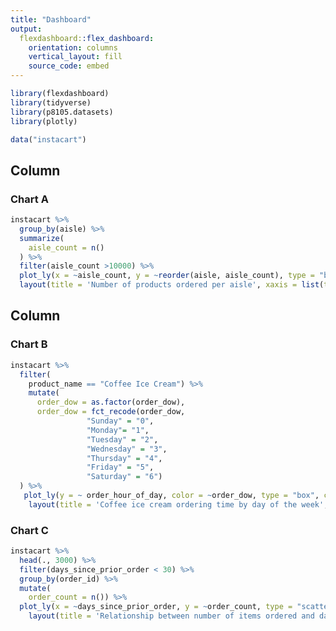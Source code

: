 ```yaml
---
title: "Dashboard"
output: 
  flexdashboard::flex_dashboard:
    orientation: columns
    vertical_layout: fill
    source_code: embed
---
```


```r
library(flexdashboard)
library(tidyverse)
library(p8105.datasets)
library(plotly)
```

```r
data("instacart")
```

Column {data-width=650}
-----------------------------------------------------------------------

### Chart A

```r
instacart %>% 
  group_by(aisle) %>% 
  summarize(
    aisle_count = n()
  ) %>% 
  filter(aisle_count >10000) %>% 
  plot_ly(x = ~aisle_count, y = ~reorder(aisle, aisle_count), type = "bar", orientation = "h", colors = "viridis") %>% 
  layout(title = 'Number of products ordered per aisle', xaxis = list(title = 'Number of products'), yaxis = list(title = 'Aisle name'))
```

Column {data-width=350}
-----------------------------------------------------------------------

### Chart B

```r
instacart %>% 
  filter(
    product_name == "Coffee Ice Cream") %>% 
    mutate(
      order_dow = as.factor(order_dow),
      order_dow = fct_recode(order_dow, 
                 "Sunday" = "0",
                 "Monday"= "1",
                 "Tuesday" = "2",
                 "Wednesday" = "3",
                 "Thursday" = "4",
                 "Friday" = "5",
                 "Saturday" = "6")
  ) %>% 
   plot_ly(y = ~ order_hour_of_day, color = ~order_dow, type = "box", colors = "viridis") %>% 
    layout(title = 'Coffee ice cream ordering time by day of the week', xaxis = list(title = 'Day of the week'), yaxis = list(title = 'Hour of the day'))
```

### Chart C

```r
instacart %>%
  head(., 3000) %>% 
  filter(days_since_prior_order < 30) %>% 
  group_by(order_id) %>% 
  mutate(
    order_count = n()) %>% 
  plot_ly(x = ~days_since_prior_order, y = ~order_count, type = "scatter", mode = "markers") %>% 
    layout(title = 'Relationship between number of items ordered and days since prior order ', xaxis = list(title = 'Days since prior order'), yaxis = list(title = 'Number of items per order'))
```

